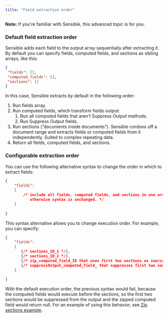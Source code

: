 ```yaml
---
title: "Field extraction order"
---
```


**Note:** If you're familiar with Sensible, this advanced topic is for you. 

### Default field extraction order

 Sensible adds each field to the output array sequentially after extracting it. By default you can specify fields, computed fields, and sections as sibling arrays, like this:

```json
{
 "fields": [],
 "computed_fields": [],
 "sections": []
}
```
In this case, Sensible extracts by default in the following order: 

1. Run fields array.
2. Run computed fields, which transform fields output:  
   1. Run all computed fields that aren't Suppress Output methods.  
   2. Run Suppress Output fields.
3. Run sections (“documents inside documents”). Sensible cordons off a document range and extracts fields or computed fields from it independently. Suited to complex repeating data.
4. Return all fields, computed fields, and sections.

### Configurable extraction order

You can use the following alternative syntax to change the order in which to extract fields:

```JSON JSON 
{
    "fields": 
    [
        /* include all fields, computed fields, and sections in one array. Add "type": "sections" to section group field IDs,
           otherwise syntax is unchanged. */
    ]
    
}
```
This syntax alternative allows you to change execution order. For example, you can specify:

```JSON JSON 
{
    "fields": 
    [
       {/* sections_ID_1 */},
       {/* sections_ID_2 */},
       {/* zip_computed_field_ID that uses first two sections as sources */}, 
       {/* suppressOutput_computed_field_ that suppresses first two source sections for cleaner output */} 
    ]
    
}
```
With the default execution order, the previous syntax would fail, because the computed fields would execute before the sections, so the first two sections would be suppressed from the output and the zipped computed field would return null. For an example of using this behavior, see [Zip sections example](/senseml-reference/sections/sections-example-zip).